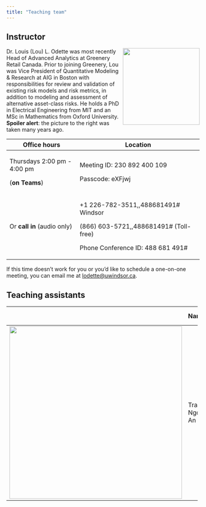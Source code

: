 ```yaml
---
title: "Teaching team"
---
```


## Instructor

![](images/team/llo.png){fig-alt="Headshot of Dr. Lou Odette" style="float:right;padding: 0 0 0 10px;" width="200"}

Dr. Louis (Lou) L. Odette was most recently Head of Advanced Analytics at Greenery Retail Canada. Prior to joining Greenery, Lou was Vice President of Quantitative Modeling & Research at AIG in Boston with responsibilities for review and validation of existing risk models and risk metrics, in addition to modeling and assessment of alternative asset-class risks. He holds a PhD in Electrical Engineering from MIT and an MSc in Mathematics from Oxford University. **Spoiler alert**: the picture to the right was taken many years ago.

+-----------------------------+---------------------------------------------------+
| Office hours                | Location                                          |
+=============================+===================================================+
| Thursdays 2:00 pm - 4:00 pm | Meeting ID: 230 892 400 109                       |
|                             |                                                   |
| (**on Teams**)              | Passcode: eXFjwj                                  |
+-----------------------------+---------------------------------------------------+
| Or **call in** (audio only) | +1 226-782-3511,,488681491# Windsor               |
|                             |                                                   |
|                             | \(866\) 603-5721,,488681491# (Toll-free)          |
|                             |                                                   |
|                             | Phone Conference ID: 488 681 491#                 |
+-----------------------------+---------------------------------------------------+

If this time doesn't work for you or you'd like to schedule a one-on-one meeting, you can email me at [lodette\@uwindsor.ca](mailto://lodette@uwindsor.ca).

## Teaching assistants

+----------------------------------------------------------------------------------------------------------------+-----------------+-----------------------------+-----------------+
|                                                                                                                | Name            | Office hours                | Location        |
+:==============================================================================================================:+:================+=============================+=================+
| ![](images/team/Screenshot%202023-09-09%20at%2011-26-24%20(24)%20An%20(Suri)%20Vo%20LinkedIn.png){width="450"} | Tran Ngoc An Vo | TBD: starting Sept 18, 2023 | TBD             |
+----------------------------------------------------------------------------------------------------------------+-----------------+-----------------------------+-----------------+
